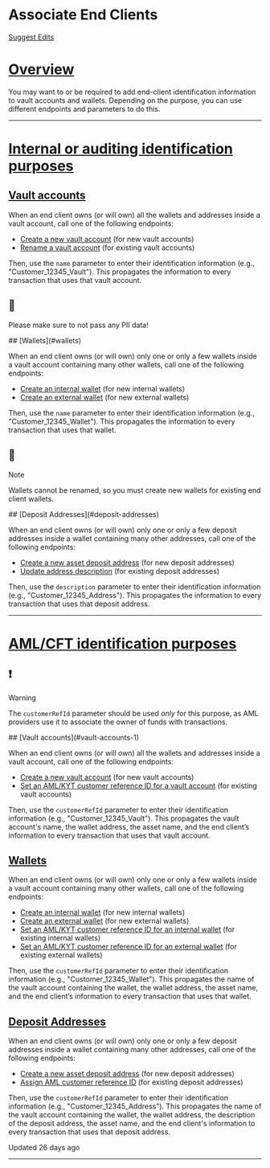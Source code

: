   # Associate End Clients

[Suggest Edits](/edit/associating-end-clients-with-transactions)

# [Overview](#overview)

You may want to or be required to add end-client identification information to vault accounts and wallets. Depending on the purpose, you can use different endpoints and parameters to do this.

* * *

# [Internal or auditing identification purposes](#internal-or-auditing-identification-purposes)
## [Vault accounts](#vault-accounts)

When an end client owns (or will own) all the wallets and addresses inside a vault account, call one of the following endpoints:

*   [Create a new vault account](/reference/createvaultaccount) (for new vault accounts)
*   [Rename a vault account](/reference/put_vault-accounts-vaultaccountid) (for existing vault accounts)

Then, use the `name` parameter to enter their identification information (e.g., "Customer\_12345\_Vault"). This propagates the information to every transaction that uses that vault account.

<Warning>

## 🚧

Please make sure to not pass any PII data!



</Warning>
## [Wallets](#wallets)

When an end client owns (or will own) only one or only a few wallets inside a vault account containing many other wallets, call one of the following endpoints:

*   [Create an internal wallet](/reference/createinternalwallet) (for new internal wallets)
*   [Create an external wallet](/reference/createexternalwallet) (for new external wallets)

Then, use the `name` parameter to enter their identification information (e.g., "Customer\_12345\_Wallet"). This propagates the information to every transaction that uses that wallet.

<Info>

## 📘

Note

Wallets cannot be renamed, so you must create new wallets for existing end client wallets.

</Info>
## [Deposit Addresses](#deposit-addresses)

When an end client owns (or will own) only one or only a few deposit addresses inside a wallet containing many other addresses, call one of the following endpoints:

*   [Create a new asset deposit address](/reference/createvaultaccountassetaddress) (for new deposit addresses)
*   [Update address description](/reference/updatevaultaccountassetaddress) (for existing deposit addresses)

Then, use the `description` parameter to enter their identification information (e.g., "Customer\_12345\_Address"). This propagates the information to every transaction that uses that deposit address.

* * *

# [AML/CFT identification purposes](#amlcft-identification-purposes)
<Warning>

## ❗️

Warning

The `customerRefId` parameter should be used _only_ for this purpose, as AML providers use it to associate the owner of funds with transactions.

</Warning>
## [Vault accounts](#vault-accounts-1)

When an end client owns (or will own) all the wallets and addresses inside a vault account, call one of the following endpoints:

*   [Create a new vault account](/reference/createvaultaccount) (for new vault accounts)
*   [Set an AML/KYT customer reference ID for a vault account](/reference/setvaultaccountcustomerrefid) (for existing vault accounts)

Then, use the `customerRefId` parameter to enter their identification information (e.g., "Customer\_12345\_Vault"). This propagates the vault account's name, the wallet address, the asset name, and the end client’s information to every transaction that uses that vault account.

## [Wallets](#wallets-1)

When an end client owns (or will own) only one or only a few wallets inside a vault account containing many other wallets, call one of the following endpoints:

*   [Create an internal wallet](/reference/createinternalwallet) (for new internal wallets)
*   [Create an external wallet](/reference/createexternalwallethttps://developers.fireblocks.com/reference/post_external-wallets) (for new external wallets)
*   [Set an AML/KYT customer reference ID for an internal wallet](/reference/setcustomerrefidforinternalwallet) (for existing internal wallets)
*   [Set an AML/KYT customer reference ID for an external wallet](/reference/setexternalwalletcustomerrefid) (for existing external wallets)

Then, use the `customerRefId` parameter to enter their identification information (e.g., "Customer\_12345\_Wallet"). This propagates the name of the vault account containing the wallet, the wallet address, the asset name, and the end client’s information to every transaction that uses that wallet.

## [Deposit Addresses](#deposit-addresses-1)

When an end client owns (or will own) only one or only a few deposit addresses inside a wallet containing many other addresses, call one of the following endpoints:

*   [Create a new asset deposit address](/reference/createvaultaccountassetaddress) (for new deposit addresses)
*   [Assign AML customer reference ID](/reference/post_vault-accounts-vaultaccountid-assetid-addresses-addressid-set-customer-ref-id) (for existing deposit addresses)

Then, use the `customerRefId` parameter to enter their identification information (e.g., "Customer\_12345\_Address"). This propagates the name of the vault account containing the wallet, the wallet address, the description of the deposit address, the asset name, and the end client's information to every transaction that uses that deposit address.

Updated 26 days ago

* * *